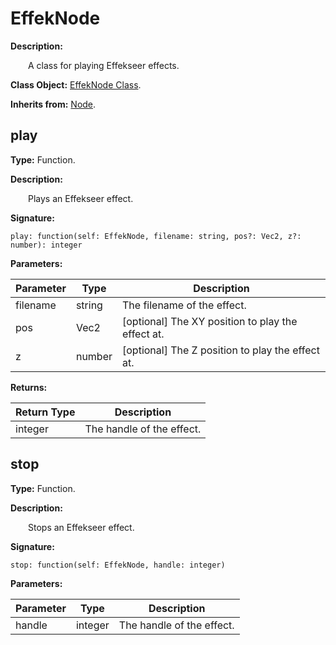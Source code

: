
# EffekNode

**Description:**

&emsp;&emsp;A class for playing Effekseer effects.

**Class Object:** [EffekNode Class](/docs/api/Class%20Object/EffekNode).

**Inherits from:** [Node](/docs/api/Class/Node).

## play

**Type:** Function.

**Description:**

&emsp;&emsp;Plays an Effekseer effect.

**Signature:**
```tl
play: function(self: EffekNode, filename: string, pos?: Vec2, z?: number): integer
```

**Parameters:**

| Parameter | Type | Description |
| --- | --- | --- |
| filename | string | The filename of the effect. |
| pos | Vec2 | [optional] The XY position to play the effect at. |
| z | number | [optional] The Z position to play the effect at. |

**Returns:**

| Return Type | Description |
| --- | --- |
| integer | The handle of the effect. |

## stop

**Type:** Function.

**Description:**

&emsp;&emsp;Stops an Effekseer effect.

**Signature:**
```tl
stop: function(self: EffekNode, handle: integer)
```

**Parameters:**

| Parameter | Type | Description |
| --- | --- | --- |
| handle | integer | The handle of the effect. |